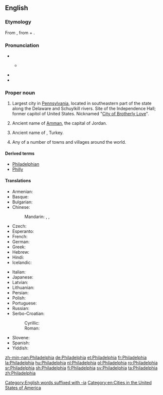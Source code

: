 ==English==
{{wikipedia|Philadelphia, Pennsylvania|mul=Philadelphia (disambiguation)}}

===Etymology===
From {{etyl|grc|en}} {{m|grc|Φιλαδέλφεια}}, from {{m|grc|φιλέω||I love}} + {{m|grc|ἀδελφός||brother}}.

===Pronunciation===
* {{IPA|/fɪləˈdɛlfiə/|lang=en}}
** {{a|local}} {{IPA|[fɪɫəˈdɜɫfiə]|lang=en}}
* {{audio|en-uk-Philadelphia.ogg|Audio (UK)|lang=en}}
* {{audio|en-us-Philadelphia.ogg|Audio (US)|lang=en}}

===Proper noun===
{{en-proper noun}}

# Largest city in [[Pennsylvania]], located in southeastern part of the state along the Delaware and Schuylkill rivers. Site of the Independence Hall; former capitol of United States. Nicknamed "[[City of Brotherly Love]]".
# {{lb|en|historical}} Ancient name of [[Amman]], the capital of Jordan.
# {{lb|en|historical}} Ancient name of {{w|Alaşehir}}, Turkey.
# Any of a number of towns and villages around the world.

====Derived terms====
* [[Philadelphian]]
* [[Philly]]

====Translations====
{{trans-top|largest city in Pennsylvania}}
* Armenian: {{t|hy|Ֆիլադելֆիա}}
* Basque: {{t|eu|Filadelfia}}
* Bulgarian: {{t|bg|Филаде́лфия|f}}
* Chinese:
*: Mandarin: {{t|cmn|費城|sc=Hani}}, {{t+|cmn|费城|tr=Fèichéng|sc=Hani}}, {{t+|cmn|費拉德爾菲亞|tr= Fèilādé'ěrfēiyà|sc=Hani}}
* Czech: {{t|cs|Filadelfie|f}}
* Esperanto: {{t|eo|Filadelfio}}
* French: {{t+|fr|Philadelphie}}
* German: {{t+|de|Philadelphia}}
* Greek: {{t+|el|Φιλαδέλφεια|f}}
* Hebrew: {{t|he|פִילָדֶלְפִיָּה|f|tr=filadélfia}}
* Hindi: {{t|hi|फिलाडेल्फिया|sc=Deva}}
* Icelandic: {{t|is|Fíladelfía|f}}
{{trans-mid}}
* Italian: {{t+|it|Filadelfia|f}}
* Japanese: {{t|ja|フィラデルフィア|tr=Firaderufia|sc=Jpan}}
* Latvian: {{t|lv|Filadelfija|f}}
* Lithuanian: {{t|lt|Filadelfija|f}}
* Persian: {{t|fa|فیلادلفیا|tr=filadelfia}}
* Polish: {{t+|pl|Filadelfia|f}}
* Portuguese: {{t+|pt|Filadélfia|f}}
* Russian: {{t+|ru|Филаде́льфия|f}}
* Serbo-Croatian:
*: Cyrillic: {{t|sh|Филаделфија|f}}
*: Roman: {{t|sh|Filadelfija|f}}
* Slovene: {{t|sl|Filadelfija|f}}
* Spanish: {{t+|es|Filadelfia|f}}
* Yiddish: {{t|yi|פֿילאַדעלפֿיע|f}}
{{trans-bottom}}

[[Category:English words suffixed with -ia]]
[[Category:en:Cities in the United States of America]]

[[zh-min-nan:Philadelphia]]
[[de:Philadelphia]]
[[et:Philadelphia]]
[[fr:Philadelphia]]
[[la:Philadelphia]]
[[hu:Philadelphia]]
[[nl:Philadelphia]]
[[pl:Philadelphia]]
[[ro:Philadelphia]]
[[sr:Philadelphia]]
[[sh:Philadelphia]]
[[fi:Philadelphia]]
[[sv:Philadelphia]]
[[ta:Philadelphia]]
[[zh:Philadelphia]]